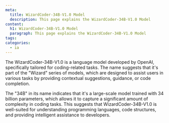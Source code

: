 ```yaml
---
meta:
  title: WizardCoder-34B-V1.0 Model
  description: This page explains the WizardCoder-34B-V1.0 Model
content:
  h1: WizardCoder-34B-V1.0 Model
  paragraph: This page explains the WizardCoder-34B-V1.0 Model
tags: 
categories:
  - ia
---
```



The WizardCoder-34B-V1.0 is a language model developed by OpenAI, specifically tailored for coding-related tasks. The name suggests that it's part of the "Wizard" series of models, which are designed to assist users in various tasks by providing contextual suggestions, guidance, or code completion.

The "34B" in its name indicates that it's a large-scale model trained with 34 billion parameters, which allows it to capture a significant amount of complexity in coding tasks. This suggests that WizardCoder-34B-V1.0 is well-suited for understanding programming languages, code structures, and providing intelligent assistance to developers.


